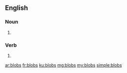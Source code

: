 ==English==

===Noun===
{{head|en|noun plural form}}

# {{plural of|blob|lang=en}}

===Verb===
{{head|en|verb form}}

# {{en-third-person singular of|blob}}

[[ar:blobs]]
[[fr:blobs]]
[[ku:blobs]]
[[mg:blobs]]
[[my:blobs]]
[[simple:blobs]]